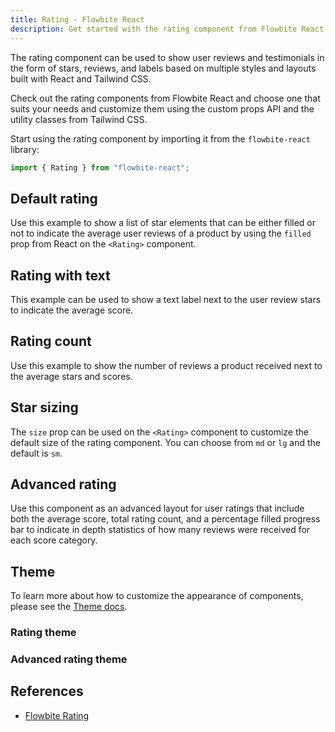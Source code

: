 ```yaml
---
title: Rating - Flowbite React
description: Get started with the rating component from Flowbite React to show testimonials and user reviews of your products using stars, labels and advanced layouts
---
```


The rating component can be used to show user reviews and testimonials in the form of stars, reviews, and labels based on multiple styles and layouts built with React and Tailwind CSS.

Check out the rating components from Flowbite React and choose one that suits your needs and customize them using the custom props API and the utility classes from Tailwind CSS.

Start using the rating component by importing it from the `flowbite-react` library:

```jsx
import { Rating } from "flowbite-react";
```

## Default rating

Use this example to show a list of star elements that can be either filled or not to indicate the average user reviews of a product by using the `filled` prop from React on the `<Rating>` component.

<Example name="rating.root" />

## Rating with text

This example can be used to show a text label next to the user review stars to indicate the average score.

<Example name="rating.withText" />

## Rating count

Use this example to show the number of reviews a product received next to the average stars and scores.

<Example name="rating.count" />

## Star sizing

The `size` prop can be used on the `<Rating>` component to customize the default size of the rating component. You can choose from `md` or `lg` and the default is `sm`.

<Example name="rating.sizing" />

## Advanced rating

Use this component as an advanced layout for user ratings that include both the average score, total rating count, and a percentage filled progress bar to indicate in depth statistics of how many reviews were received for each score category.

<Example name="rating.advanced" />

## Theme

To learn more about how to customize the appearance of components, please see the [Theme docs](/docs/customize/theme).

### Rating theme

<Theme name="rating" />

### Advanced rating theme

<Theme name="ratingAdvanced" />

## References

- [Flowbite Rating](https://flowbite.com/docs/components/rating/)
